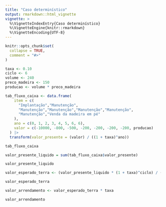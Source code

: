 ```yaml
---
title: "Caso determinístico"
output: rmarkdown::html_vignette
vignette: >
  %\VignetteIndexEntry{Caso determinístico}
  %\VignetteEngine{knitr::rmarkdown}
  %\VignetteEncoding{UTF-8}
---
```


```r
knitr::opts_chunk$set(
  collapse = TRUE,
  comment = "#>"
)
```

```r
taxa <- 0.10
ciclo <- 6
volume <- 240
preco_madeira <- 150
producao <- volume * preco_madeira
```

```r
tab_fluxo_caixa <- data.frame(
    item = c(
      "Implantação","Manutenção",
      "Manutenção","Manutenção","Manutenção","Manutenção",
      "Manutenção","Venda da madeira em pé"
    ),
    ano = c(0, 1, 2, 3, 4, 5, 6, 6),
    valor = c(-10000, -800, -500, -200, -200, -200, -200, producao)
  ) |>
  transform(valor_presente = (valor) / ((1 + taxa)^ano))

tab_fluxo_caixa
```

```r
valor_presente_liquido = sum(tab_fluxo_caixa$valor_presente)

valor_presente_liquido
```

```r
valor_esperado_terra <- (valor_presente_liquido * (1 + taxa)^ciclo) / ((1 + taxa)^ciclo - 1)

valor_esperado_terra
```

```r
valor_arrendamento <- valor_esperado_terra * taxa

valor_arrendamento
```

